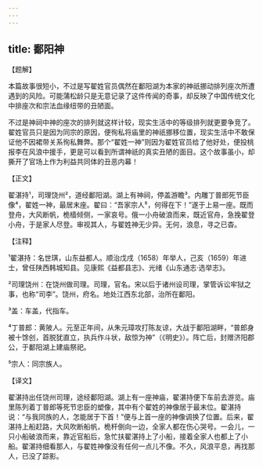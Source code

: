 ```yaml
---
---
---
```

title: 鄱阳神
---




【题解】


本篇故事很短小，不过是写翟姓官员偶然在鄱阳湖为本家的神祇挪动排列座次所遭遇到的风险。可能蒲松龄只是无意记录了这件传闻的奇事，却反映了中国传统文化中排座次和宗法血缘纽带的丑陋面。

不过是神祠中神的座次的排列就这样计较，现实生活中的等级排列就更要争竞了。翟姓官员只是因为同宗的原因，便徇私将庙里的神祇挪移位置，现实生活中不敢保证他不因裙带关系徇私舞弊。那个“翟姓一神”则因为翟姓官员给了他好处，便投桃报李在风浪中援手，更是可以看到所谓神祇的真实丑陋的面目。这个故事虽小，却撕开了官场上作为利益共同体的丑恶内幕！

【正文】

翟湛持¹，司理饶州²，道经鄱阳湖。湖上有神祠，停盖游瞻³。内雕丁普郎死节臣像⁴，翟姓一神，最居末座。翟曰：“吾家宗人⁵，何得在下！”遂于上易一座。既而登舟，大风断帆，桅樯倾侧，一家哀号。俄一小舟破浪而来，既近官舟，急挽翟登小舟，于是家人尽登。审视其人，与翟姓神无少异。无何，浪息，寻之已杳。





【注释】


¹翟湛持：名世琪，山东益都人。顺治戊戌（1658）年举人，己亥（1659）年进士，曾任陕西韩城知县。见康熙《益都县志》、光绪《山东通志·选举志》。

²司理饶州：在饶州做司理。司理，官名。宋以后于诸州设司理，掌管诉讼牢狱之事，也称“司李”。饶州，府名。地处江西东北部，治所在鄱阳。

³盖：车盖，代指车。

⁴丁普郎：黄陂人。元至正年间，从朱元璋攻打陈友谅，大战于鄱阳湖畔，“普郎身被十馀创，首脱犹直立，执兵作斗状，敌惊为神”（《明史》）。阵亡后，封赠济阳郡公，于鄱阳湖上建庙祭祀。

⁵宗人：同宗族人。





【译文】


翟湛持出任饶州司理，途经鄱阳湖。湖上有一座神庙，翟湛持便下车前去游览。庙里陈列着丁普郎等死节忠臣的塑像，其中有个翟姓的神像居于最末位。翟湛持说：“与我同族的人，怎能居于下首！”便与上首一座的神像调换了位置。后来，翟湛持上船赶路，大风吹断船帆，桅杆倒向一边，全家人都在伤心哭号。一会儿，一只小船破浪而来，靠近官船后，急忙扶翟湛持上了小船，接着全家人也都上了小船。翟湛持细看那人，与翟姓神像没有任何一点儿不像。不久，风浪平息，再找那人，已没了踪影。